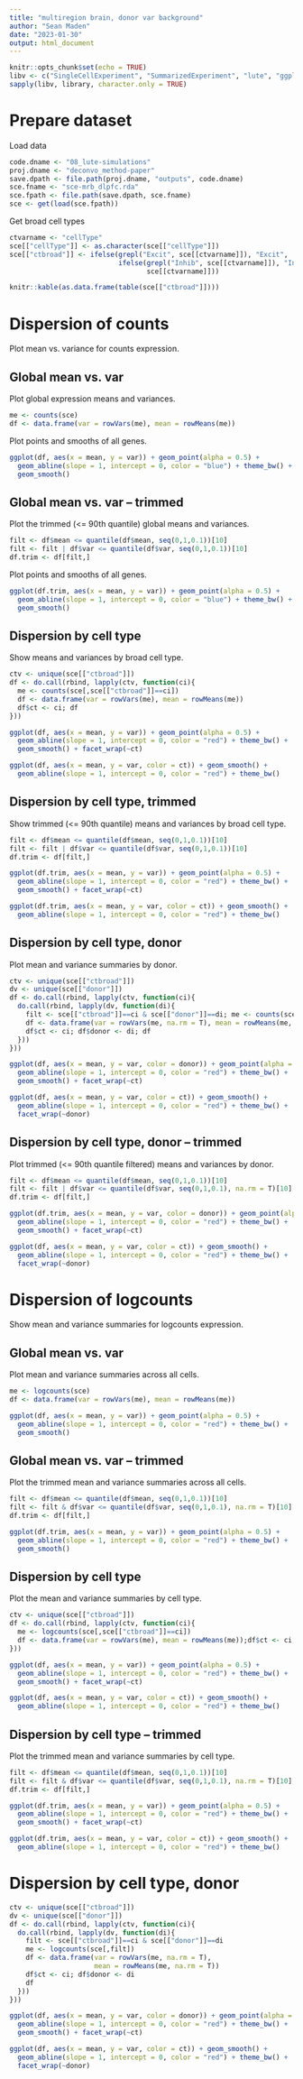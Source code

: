 ```yaml
---
title: "multiregion brain, donor var background"
author: "Sean Maden"
date: "2023-01-30"
output: html_document
---
```


```r
knitr::opts_chunk$set(echo = TRUE)
libv <- c("SingleCellExperiment", "SummarizedExperiment", "lute", "ggplot2")
sapply(libv, library, character.only = TRUE)
```

# Prepare dataset

Load data

```r
code.dname <- "08_lute-simulations"
proj.dname <- "deconvo_method-paper"
save.dpath <- file.path(proj.dname, "outputs", code.dname)
sce.fname <- "sce-mrb_dlpfc.rda"
sce.fpath <- file.path(save.dpath, sce.fname)
sce <- get(load(sce.fpath))
```

Get broad cell types

```r
ctvarname <- "cellType"
sce[["cellType"]] <- as.character(sce[["cellType"]])
sce[["ctbroad"]] <- ifelse(grepl("Excit", sce[[ctvarname]]), "Excit",
                           ifelse(grepl("Inhib", sce[[ctvarname]]), "Inhib",
                                  sce[[ctvarname]]))
```

```r
knitr::kable(as.data.frame(table(sce[["ctbroad"]])))
```

# Dispersion of counts

Plot mean vs. variance for counts expression.

## Global mean vs. var

Plot global expression means and variances.

```r
me <- counts(sce)
df <- data.frame(var = rowVars(me), mean = rowMeans(me))
```

Plot points and smooths of all genes.

```r
ggplot(df, aes(x = mean, y = var)) + geom_point(alpha = 0.5) + 
  geom_abline(slope = 1, intercept = 0, color = "blue") + theme_bw() + 
  geom_smooth()
```

## Global mean vs. var -- trimmed

Plot the trimmed (<= 90th quantile) global means and variances.

```r
filt <- df$mean <= quantile(df$mean, seq(0,1,0.1))[10]
filt <- filt | df$var <= quantile(df$var, seq(0,1,0.1))[10]
df.trim <- df[filt,]
```

Plot points and smooths of all genes.

```r
ggplot(df.trim, aes(x = mean, y = var)) + geom_point(alpha = 0.5) + 
  geom_abline(slope = 1, intercept = 0, color = "blue") + theme_bw() + 
  geom_smooth()
```


## Dispersion by cell type

Show means and variances by broad cell type.

```r
ctv <- unique(sce[["ctbroad"]])
df <- do.call(rbind, lapply(ctv, function(ci){
  me <- counts(sce[,sce[["ctbroad"]]==ci])
  df <- data.frame(var = rowVars(me), mean = rowMeans(me))
  df$ct <- ci; df
}))
```

```r
ggplot(df, aes(x = mean, y = var)) + geom_point(alpha = 0.5) + 
  geom_abline(slope = 1, intercept = 0, color = "red") + theme_bw() + 
  geom_smooth() + facet_wrap(~ct)
```

```r
ggplot(df, aes(x = mean, y = var, color = ct)) + geom_smooth() +
  geom_abline(slope = 1, intercept = 0, color = "red") + theme_bw()
```

## Dispersion by cell type, trimmed

Show trimmed (<= 90th quantile) means and variances by broad cell type.

```r
filt <- df$mean <= quantile(df$mean, seq(0,1,0.1))[10]
filt <- filt | df$var <= quantile(df$var, seq(0,1,0.1))[10]
df.trim <- df[filt,]
```

```r
ggplot(df.trim, aes(x = mean, y = var)) + geom_point(alpha = 0.5) + 
  geom_abline(slope = 1, intercept = 0, color = "red") + theme_bw() + 
  geom_smooth() + facet_wrap(~ct)
```

```r
ggplot(df.trim, aes(x = mean, y = var, color = ct)) + geom_smooth() +
  geom_abline(slope = 1, intercept = 0, color = "red") + theme_bw()
```

## Dispersion by cell type, donor

Plot mean and variance summaries by donor.

```r
ctv <- unique(sce[["ctbroad"]])
dv <- unique(sce[["donor"]])
df <- do.call(rbind, lapply(ctv, function(ci){
  do.call(rbind, lapply(dv, function(di){
    filt <- sce[["ctbroad"]]==ci & sce[["donor"]]==di; me <- counts(sce[,filt])
    df <- data.frame(var = rowVars(me, na.rm = T), mean = rowMeans(me, na.rm = T))
    df$ct <- ci; df$donor <- di; df
  }))
}))
```

```r
ggplot(df, aes(x = mean, y = var, color = donor)) + geom_point(alpha = 0.5) + 
  geom_abline(slope = 1, intercept = 0, color = "red") + theme_bw() + 
  geom_smooth() + facet_wrap(~ct)
```

```r
ggplot(df, aes(x = mean, y = var, color = ct)) + geom_smooth() +
  geom_abline(slope = 1, intercept = 0, color = "red") + theme_bw() + 
  facet_wrap(~donor)
```

## Dispersion by cell type, donor -- trimmed

Plot trimmed (<= 90th quantile filtered) means and variances by donor.

```r
filt <- df$mean <= quantile(df$mean, seq(0,1,0.1))[10]
filt <- filt | df$var <= quantile(df$var, seq(0,1,0.1), na.rm = T)[10]
df.trim <- df[filt,]
```

```r
ggplot(df.trim, aes(x = mean, y = var, color = donor)) + geom_point(alpha = 0.5) + 
  geom_abline(slope = 1, intercept = 0, color = "red") + theme_bw() + 
  geom_smooth() + facet_wrap(~ct)
```

```r
ggplot(df, aes(x = mean, y = var, color = ct)) + geom_smooth() +
  geom_abline(slope = 1, intercept = 0, color = "red") + theme_bw() + 
  facet_wrap(~donor)
```

# Dispersion of logcounts

Show mean and variance summaries for logcounts expression.

## Global mean vs. var

Plot mean and variance summaries across all cells.

```r
me <- logcounts(sce)
df <- data.frame(var = rowVars(me), mean = rowMeans(me))
```

```r
ggplot(df, aes(x = mean, y = var)) + geom_point(alpha = 0.5) + 
  geom_abline(slope = 1, intercept = 0, color = "red") + theme_bw() + 
  geom_smooth()
```

## Global mean vs. var -- trimmed

Plot the trimmed mean and variance summaries across all cells.

```r
filt <- df$mean <= quantile(df$mean, seq(0,1,0.1))[10]
filt <- filt & df$var <= quantile(df$var, seq(0,1,0.1), na.rm = T)[10]
df.trim <- df[filt,]
```

```r
ggplot(df.trim, aes(x = mean, y = var)) + geom_point(alpha = 0.5) + 
  geom_abline(slope = 1, intercept = 0, color = "red") + theme_bw() + 
  geom_smooth()
```

## Dispersion by cell type

Plot the mean and variance summaries by cell type.

```r
ctv <- unique(sce[["ctbroad"]])
df <- do.call(rbind, lapply(ctv, function(ci){
  me <- logcounts(sce[,sce[["ctbroad"]]==ci])
  df <- data.frame(var = rowVars(me), mean = rowMeans(me));df$ct <- ci; df
}))
```

```r
ggplot(df, aes(x = mean, y = var)) + geom_point(alpha = 0.5) + 
  geom_abline(slope = 1, intercept = 0, color = "red") + theme_bw() + 
  geom_smooth() + facet_wrap(~ct)
```

```r
ggplot(df, aes(x = mean, y = var, color = ct)) + geom_smooth() +
  geom_abline(slope = 1, intercept = 0, color = "red") + theme_bw()
```

## Dispersion by cell type -- trimmed

Plot the trimmed mean and variance summaries by cell type.

```r
filt <- df$mean <= quantile(df$mean, seq(0,1,0.1))[10]
filt <- filt & df$var <= quantile(df$var, seq(0,1,0.1), na.rm = T)[10]
df.trim <- df[filt,]
```

```r
ggplot(df.trim, aes(x = mean, y = var)) + geom_point(alpha = 0.5) + 
  geom_abline(slope = 1, intercept = 0, color = "red") + theme_bw() + 
  geom_smooth() + facet_wrap(~ct)
```

```r
ggplot(df.trim, aes(x = mean, y = var, color = ct)) + geom_smooth() +
  geom_abline(slope = 1, intercept = 0, color = "red") + theme_bw()
```

# Dispersion by cell type, donor

```r
ctv <- unique(sce[["ctbroad"]])
dv <- unique(sce[["donor"]])
df <- do.call(rbind, lapply(ctv, function(ci){
  do.call(rbind, lapply(dv, function(di){
    filt <- sce[["ctbroad"]]==ci & sce[["donor"]]==di
    me <- logcounts(sce[,filt])
    df <- data.frame(var = rowVars(me, na.rm = T), 
                     mean = rowMeans(me, na.rm = T))
    df$ct <- ci; df$donor <- di
    df
  }))
}))
```

```r
ggplot(df, aes(x = mean, y = var, color = donor)) + geom_point(alpha = 0.5) + 
  geom_abline(slope = 1, intercept = 0, color = "red") + theme_bw() + 
  geom_smooth() + facet_wrap(~ct)
```

```r
ggplot(df, aes(x = mean, y = var, color = ct)) + geom_smooth() +
  geom_abline(slope = 1, intercept = 0, color = "red") + theme_bw() + 
  facet_wrap(~donor)
```